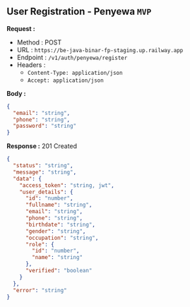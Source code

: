 
## User Registration - Penyewa `MVP`

**Request :**

- Method : <Badge method="POST">POST</Badge>
- URL : `https://be-java-binar-fp-staging.up.railway.app`
- Endpoint : `/v1/auth/penyewa/register`
- Headers :
  - `Content-Type: application/json`
  - `Accept: application/json`

**Body :**

```json
{
  "email": "string",
  "phone": "string",
  "password": "string"
}
```

**Response :** <Badge outline variant="success">201 Created</Badge>

```json
{
  "status": "string",
  "message": "string",
  "data": {
    "access_token": "string, jwt",
    "user_details": {
      "id": "number",
      "fullname": "string",
      "email": "string",
      "phone": "string",
      "birthdate": "string",
      "gender": "string",
      "occupation": "string",
      "role": {
        "id": "number",
        "name": "string"
      },
      "verified": "boolean"
    }
  },
  "error": "string"
}
```
